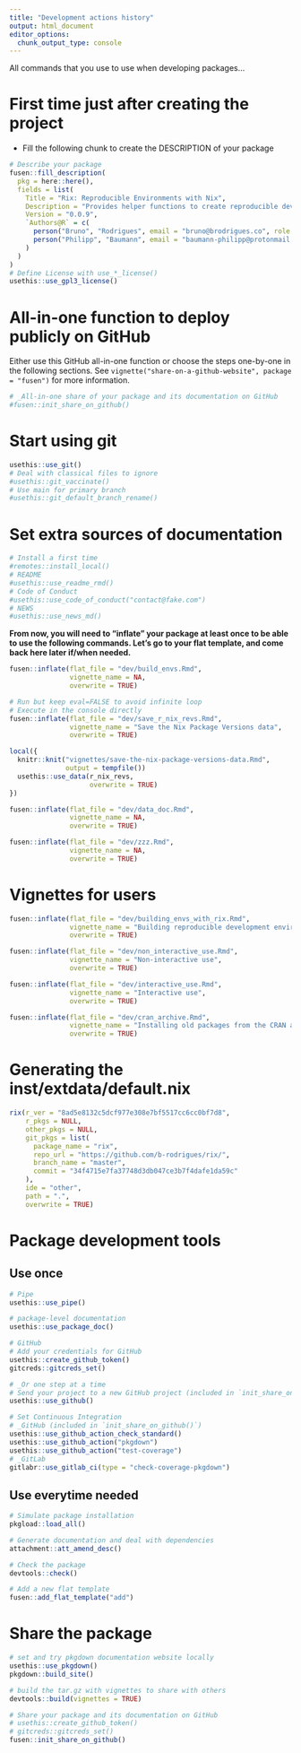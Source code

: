 ```yaml
---
title: "Development actions history"
output: html_document
editor_options: 
  chunk_output_type: console
---
```


All commands that you use to use when developing packages...

# First time just after creating the project

- Fill the following chunk to create the DESCRIPTION of your package

```r
# Describe your package
fusen::fill_description(
  pkg = here::here(),
  fields = list(
    Title = "Rix: Reproducible Environments with Nix",
    Description = "Provides helper functions to create reproducible development environments using the Nix package manager.",
    Version = "0.0.9",
    `Authors@R` = c(
      person("Bruno", "Rodrigues", email = "bruno@brodrigues.co", role = c("aut", "cre"), comment = c(ORCID = "0000-0002-3211-3689")),
      person("Philipp", "Baumann", email = "baumann-philipp@protonmail.com", role = "ctb", comment = c(ORCID = "0000-0002-3194-8975"))
    )
  )
)
# Define License with use_*_license()
usethis::use_gpl3_license()

```

# All-in-one function to deploy publicly on GitHub

Either use this GitHub all-in-one function or choose the steps one-by-one in the following sections.
See `vignette("share-on-a-github-website", package = "fusen")` for more information.

```r
# _All-in-one share of your package and its documentation on GitHub
#fusen::init_share_on_github()
```


# Start using git

```r
usethis::use_git()
# Deal with classical files to ignore
#usethis::git_vaccinate()
# Use main for primary branch
#usethis::git_default_branch_rename()
```

# Set extra sources of documentation

```r
# Install a first time
#remotes::install_local()
# README
#usethis::use_readme_rmd()
# Code of Conduct
#usethis::use_code_of_conduct("contact@fake.com")
# NEWS
#usethis::use_news_md()
```

**From now, you will need to "inflate" your package at least once to be able to use the following commands. Let's go to your flat template, and come back here later if/when needed.**

```r
fusen::inflate(flat_file = "dev/build_envs.Rmd",
               vignette_name = NA,
               overwrite = TRUE)
```

```r
# Run but keep eval=FALSE to avoid infinite loop
# Execute in the console directly
fusen::inflate(flat_file = "dev/save_r_nix_revs.Rmd",
               vignette_name = "Save the Nix Package Versions data",
               overwrite = TRUE)
```

```r
local({
  knitr::knit("vignettes/save-the-nix-package-versions-data.Rmd",
              output = tempfile())
  usethis::use_data(r_nix_revs,
                    overwrite = TRUE)
})

```

```r
fusen::inflate(flat_file = "dev/data_doc.Rmd",
               vignette_name = NA,
               overwrite = TRUE)
```

```r
fusen::inflate(flat_file = "dev/zzz.Rmd",
               vignette_name = NA,
               overwrite = TRUE)
```

# Vignettes for users

```r
fusen::inflate(flat_file = "dev/building_envs_with_rix.Rmd",
               vignette_name = "Building reproducible development environments with {rix}",
               overwrite = TRUE)
```

```r
fusen::inflate(flat_file = "dev/non_interactive_use.Rmd",
               vignette_name = "Non-interactive use",
               overwrite = TRUE)
```

```r
fusen::inflate(flat_file = "dev/interactive_use.Rmd",
               vignette_name = "Interactive use",
               overwrite = TRUE)
```

```r
fusen::inflate(flat_file = "dev/cran_archive.Rmd",
               vignette_name = "Installing old packages from the CRAN archives",
               overwrite = TRUE)
```

# Generating the inst/extdata/default.nix

```r
rix(r_ver = "8ad5e8132c5dcf977e308e7bf5517cc6cc0bf7d8",
    r_pkgs = NULL,
    other_pkgs = NULL,
    git_pkgs = list(
      package_name = "rix",
      repo_url = "https://github.com/b-rodrigues/rix/",
      branch_name = "master",
      commit = "34f4715e7fa37748d3db047ce3b7f4dafe1da59c"
    ),
    ide = "other",
    path = ".",
    overwrite = TRUE)
```

# Package development tools
## Use once

```r
# Pipe
usethis::use_pipe()

# package-level documentation
usethis::use_package_doc()

# GitHub
# Add your credentials for GitHub
usethis::create_github_token()
gitcreds::gitcreds_set()

# _Or one step at a time
# Send your project to a new GitHub project (included in `init_share_on_github()`)
usethis::use_github()

# Set Continuous Integration
# _GitHub (included in `init_share_on_github()`)
usethis::use_github_action_check_standard()
usethis::use_github_action("pkgdown")
usethis::use_github_action("test-coverage")
# _GitLab
gitlabr::use_gitlab_ci(type = "check-coverage-pkgdown")
```

## Use everytime needed

```r
# Simulate package installation
pkgload::load_all()

# Generate documentation and deal with dependencies
attachment::att_amend_desc()

# Check the package
devtools::check()

# Add a new flat template
fusen::add_flat_template("add")
```

# Share the package

```r
# set and try pkgdown documentation website locally
usethis::use_pkgdown()
pkgdown::build_site()

# build the tar.gz with vignettes to share with others
devtools::build(vignettes = TRUE)

# Share your package and its documentation on GitHub
# usethis::create_github_token()
# gitcreds::gitcreds_set()
fusen::init_share_on_github()
```


